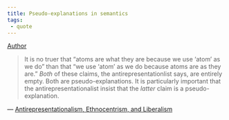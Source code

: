 ```yaml
---
title: Pseudo-explanations in semantics
tags:
 - quote
---
```


[Author](/docs/phil/people/Richard Rorty.html)


> It is no truer that "atoms are what they are because we use 'atom' as we do" than that "we use 'atom' as we do because atoms are as they are." *Both* of these claims, the antirepresentationlist says, are entirely empty. Both are pseudo-explanations. It is particularly important that the antirepresentationalist insist that the *latter* claim is a pseudo-explanation.

— [Antirepresentationalism, Ethnocentrism, and Liberalism](/docs/phil/works/Antirepresentationalism, Ethnocentrism, and Liberalism.html)